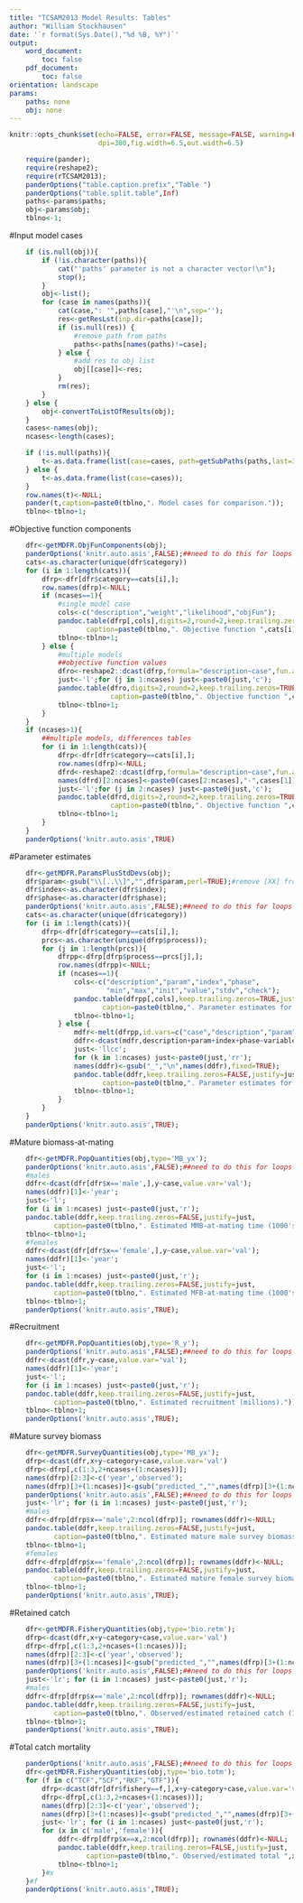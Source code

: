 ```yaml
---
title: "TCSAM2013 Model Results: Tables"
author: "William Stockhausen"
date: '`r format(Sys.Date(),"%d %B, %Y")`'
output: 
    word_document: 
        toc: false
    pdf_document: 
        toc: false
orientation: landscape
params: 
    paths: none
    obj: none
---
```


```r
knitr::opts_chunk$set(echo=FALSE, error=FALSE, message=FALSE, warning=FALSE,
                      dpi=300,fig.width=6.5,out.width=6.5)
```

```r
    require(pander);
    require(reshape2);
    require(rTCSAM2013);
    panderOptions("table.caption.prefix","Table ")
    panderOptions("table.split.table",Inf)
    paths<-params$paths;
    obj<-params$obj;
    tblno<-1;
```

#Input model cases
```r
    if (is.null(obj)){
        if (!is.character(paths)){
            cat("'paths' parameter is not a character vector!\n");
            stop();
        }
        obj<-list();
        for (case in names(paths)){
            cat(case,": '",paths[case],"'\n",sep='');
            res<-getResLst(inp.dir=paths[case]);
            if (is.null(res)) {
                #remove path from paths
                paths<-paths[names(paths)!=case];
            } else {
                #add res to obj list
                obj[[case]]<-res;
            }
            rm(res);
        }
    } else {
        obj<-convertToListOfResults(obj);
    }
    cases<-names(obj);
    ncases<-length(cases);
```

```r
    if (!is.null(paths)){ 
        t<-as.data.frame(list(case=cases, path=getSubPaths(paths,last=3)));
    } else {
        t<-as.data.frame(list(case=cases));
    }
    row.names(t)<-NULL;
    pander(t,caption=paste0(tblno,". Model cases for comparison."));
    tblno<-tblno+1;
```

#Objective function components
```r
    dfr<-getMDFR.ObjFunComponents(obj);
    panderOptions('knitr.auto.asis',FALSE);##need to do this for loops below
    cats<-as.character(unique(dfr$category))
    for (i in 1:length(cats)){
        dfrp<-dfr[dfr$category==cats[i],];
        row.names(dfrp)<-NULL;
        if (ncases==1){
            #single model case
            cols<-c("description","weight","likelihood","objFun");
            pandoc.table(dfrp[,cols],digits=2,round=2,keep.trailing.zeros=TRUE,justify='lccc',
                   caption=paste0(tblno,". Objective function ",cats[i]," components."))
            tblno<-tblno+1;
        } else {
            #multiple models
            ##objective function values
            dfro<-reshape2::dcast(dfrp,formula="description~case",fun.aggregate=sum,value.var="objFun");
            just<-'l';for (j in 1:ncases) just<-paste0(just,'c');
            pandoc.table(dfro,digits=2,round=2,keep.trailing.zeros=TRUE,justify=just,
                         caption=paste0(tblno,". Objective function ",cats[i]," components."))
            tblno<-tblno+1;
        }
    }
    if (ncases>1){
        ##multiple models, differences tables
        for (i in 1:length(cats)){
            dfrp<-dfr[dfr$category==cats[i],];
            row.names(dfrp)<-NULL;
            dfrd<-reshape2::dcast(dfrp,formula="description~case",fun.aggregate=sum,value.var="diff")[,-2];
            names(dfrd)[2:ncases]<-paste0(cases[2:ncases],"-",cases[1]);
            just<-'l';for (j in 2:ncases) just<-paste0(just,'c');
            pandoc.table(dfrd,digits=2,round=2,keep.trailing.zeros=TRUE,justify=just,
                         caption=paste0(tblno,". Objective function ",cats[i]," component differences."))
            tblno<-tblno+1;
        }
    }
    panderOptions('knitr.auto.asis',TRUE)
```

#Parameter estimates
```r
    dfr<-getMDFR.ParamsPlusStdDevs(obj);
    dfr$param<-gsub("\\[..\\]","",dfr$param,perl=TRUE);#remove [XX] from parameter vectors
    dfr$index<-as.character(dfr$index);
    dfr$phase<-as.character(dfr$phase);
    panderOptions('knitr.auto.asis',FALSE);##need to do this for loops below
    cats<-as.character(unique(dfr$category))
    for (i in 1:length(cats)){
        dfrp<-dfr[dfr$category==cats[i],];
        prcs<-as.character(unique(dfrp$process));
        for (j in 1:length(prcs)){
            dfrpp<-dfrp[dfrp$process==prcs[j],];
            row.names(dfrpp)<-NULL;
            if (ncases==1){
                cols<-c("description","param","index","phase",
                        "min","max","init","value","stdv","check");
                pandoc.table(dfrpp[,cols],keep.trailing.zeros=TRUE,justify='llcccccccc',
                       caption=paste0(tblno,". Parameter estimates for ",cats[i]," ",prcs[j]," ."));
                tblno<-tblno+1;
            } else {
                mdfr<-melt(dfrpp,id.vars=c("case","description","param","index","phase"),measure.vars=c("value","stdv"));
                ddfr<-dcast(mdfr,description+param+index+phase~variable+case,value.var='value');
                just<-'llcc';
                for (k in 1:ncases) just<-paste0(just,'rr');
                names(ddfr)<-gsub("_","\n",names(ddfr),fixed=TRUE);
                pandoc.table(ddfr,keep.trailing.zeros=FALSE,justify=just,
                       caption=paste0(tblno,". Parameter estimates for ",cats[i]," ",prcs[j]," ."));
                tblno<-tblno+1;
            }
        }
    }
    panderOptions('knitr.auto.asis',TRUE);
```

#Mature biomass-at-mating
```r
    dfr<-getMDFR.PopQuantities(obj,type='MB_yx');
    panderOptions('knitr.auto.asis',FALSE);##need to do this for loops below
    #males
    ddfr<-dcast(dfr[dfr$x=='male',],y~case,value.var='val');
    names(ddfr)[1]<-'year';
    just<-'l';
    for (i in 1:ncases) just<-paste0(just,'r');
    pandoc.table(ddfr,keep.trailing.zeros=FALSE,justify=just,
           caption=paste0(tblno,". Estimated MMB-at-mating time (1000's t)."));
    tblno<-tblno+1;
    #females
    ddfr<-dcast(dfr[dfr$x=='female',],y~case,value.var='val');
    names(ddfr)[1]<-'year';
    just<-'l';
    for (i in 1:ncases) just<-paste0(just,'r');
    pandoc.table(ddfr,keep.trailing.zeros=FALSE,justify=just,
           caption=paste0(tblno,". Estimated MFB-at-mating time (1000's t)."));
    tblno<-tblno+1;
    panderOptions('knitr.auto.asis',TRUE);
```

#Recruitment
```r
    dfr<-getMDFR.PopQuantities(obj,type='R_y');
    panderOptions('knitr.auto.asis',FALSE);##need to do this for loops below
    ddfr<-dcast(dfr,y~case,value.var='val');
    names(ddfr)[1]<-'year';
    just<-'l';
    for (i in 1:ncases) just<-paste0(just,'r');
    pandoc.table(ddfr,keep.trailing.zeros=FALSE,justify=just,
           caption=paste0(tblno,". Estimated recruitment (millions)."));
    tblno<-tblno+1;
    panderOptions('knitr.auto.asis',TRUE);
```

#Mature survey biomass
```r
    dfr<-getMDFR.SurveyQuantities(obj,type='MB_yx');
    dfrp<-dcast(dfr,x+y~category+case,value.var='val')
    dfrp<-dfrp[,c(1:3,2+ncases+(1:ncases))];
    names(dfrp)[2:3]<-c('year','observed');
    names(dfrp)[3+(1:ncases)]<-gsub("predicted_","",names(dfrp)[3+(1:ncases)],fixed=TRUE);
    panderOptions('knitr.auto.asis',FALSE);##need to do this for loops below
    just<-'lr'; for (i in 1:ncases) just<-paste0(just,'r');
    #males
    ddfr<-dfrp[dfrp$x=='male',2:ncol(dfrp)]; rownames(ddfr)<-NULL;
    pandoc.table(ddfr,keep.trailing.zeros=FALSE,justify=just,
           caption=paste0(tblno,". Estimated mature male survey biomass (1000's t)."));
    tblno<-tblno+1;
    #females
    ddfr<-dfrp[dfrp$x=='female',2:ncol(dfrp)]; rownames(ddfr)<-NULL;
    pandoc.table(ddfr,keep.trailing.zeros=FALSE,justify=just,
           caption=paste0(tblno,". Estimated mature female survey biomass (1000's t)."));
    tblno<-tblno+1;
    panderOptions('knitr.auto.asis',TRUE);
```

#Retained catch
```r
    dfr<-getMDFR.FisheryQuantities(obj,type='bio.retm');
    dfrp<-dcast(dfr,x+y~category+case,value.var='val')
    dfrp<-dfrp[,c(1:3,2+ncases+(1:ncases))];
    names(dfrp)[2:3]<-c('year','observed');
    names(dfrp)[3+(1:ncases)]<-gsub("predicted_","",names(dfrp)[3+(1:ncases)],fixed=TRUE);
    panderOptions('knitr.auto.asis',FALSE);##need to do this for loops below
    just<-'lr'; for (i in 1:ncases) just<-paste0(just,'r');
    #males
    ddfr<-dfrp[dfrp$x=='male',2:ncol(dfrp)]; rownames(ddfr)<-NULL;
    pandoc.table(ddfr,keep.trailing.zeros=FALSE,justify=just,
           caption=paste0(tblno,". Observed/estimated retained catch (1000's t)."));
    tblno<-tblno+1;
    panderOptions('knitr.auto.asis',TRUE);
```

#Total catch mortality
```r
    panderOptions('knitr.auto.asis',FALSE);##need to do this for loops below
    dfr<-getMDFR.FisheryQuantities(obj,type='bio.totm');
    for (f in c("TCF","SCF","RKF","GTF")){
        dfrp<-dcast(dfr[dfr$fishery==f,],x+y~category+case,value.var='val')
        dfrp<-dfrp[,c(1:3,2+ncases+(1:ncases))];
        names(dfrp)[2:3]<-c('year','observed');
        names(dfrp)[3+(1:ncases)]<-gsub("predicted_","",names(dfrp)[3+(1:ncases)],fixed=TRUE);
        just<-'lr'; for (i in 1:ncases) just<-paste0(just,'r');
        for (x in c('male','female')){ 
            ddfr<-dfrp[dfrp$x==x,2:ncol(dfrp)]; rownames(ddfr)<-NULL;
            pandoc.table(ddfr,keep.trailing.zeros=FALSE,justify=just,
                   caption=paste0(tblno,". Observed/estimated total ",x," catch mortality biomass (1000's t) in ",f,"."));
            tblno<-tblno+1;
        }#x
    }#f
    panderOptions('knitr.auto.asis',TRUE);
```


